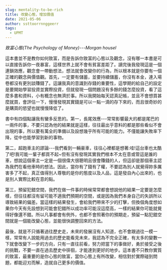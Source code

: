 ```yaml
---
slug: mentality-to-be-rich
title: 改變心態，增加價值
date: 2021-05-06
author: ssttoorrnnggeerr
tags:
  - UPMT
---
```

<!--\[if gte mso 9]><xml>
 <o:OfficeDocumentSettings>
  <o:AllowPNG/>
 </o:OfficeDocumentSettings>
</xml><!\[endif]-->

<!--\[if gte mso 9]><xml>
 <w:WordDocument>
  <w:View>Normal</w:View>
  <w:Zoom>0</w:Zoom>
  <w:TrackMoves/>
  <w:TrackFormatting/>
  <w:PunctuationKerning/>
  <w:DisplayHorizontalDrawingGridEvery>0</w:DisplayHorizontalDrawingGridEvery>
  <w:DisplayVerticalDrawingGridEvery>2</w:DisplayVerticalDrawingGridEvery>
  <w:ValidateAgainstSchemas/>
  <w:SaveIfXMLInvalid>false</w:SaveIfXMLInvalid>
  <w:IgnoreMixedContent>false</w:IgnoreMixedContent>
  <w:AlwaysShowPlaceholderText>false</w:AlwaysShowPlaceholderText>
  <w:DoNotPromoteQF/>
  <w:LidThemeOther>EN-US</w:LidThemeOther>
  <w:LidThemeAsian>ZH-TW</w:LidThemeAsian>
  <w:LidThemeComplexScript>X-NONE</w:LidThemeComplexScript>
  <w:Compatibility>
   <w:SpaceForUL/>
   <w:BalanceSingleByteDoubleByteWidth/>
   <w:DoNotLeaveBackslashAlone/>
   <w:ULTrailSpace/>
   <w:DoNotExpandShiftReturn/>
   <w:AdjustLineHeightInTable/>
   <w:BreakWrappedTables/>
   <w:SnapToGridInCell/>
   <w:WrapTextWithPunct/>
   <w:UseAsianBreakRules/>
   <w:DontGrowAutofit/>
   <w:SplitPgBreakAndParaMark/>
   <w:EnableOpenTypeKerning/>
   <w:DontFlipMirrorIndents/>
   <w:OverrideTableStyleHps/>
   <w:UseFELayout/>
  </w:Compatibility>
  <m:mathPr>
   <m:mathFont m:val="Cambria Math"/>
   <m:brkBin m:val="before"/>
   <m:brkBinSub m:val="&#45;-"/>
   <m:smallFrac m:val="off"/>
   <m:dispDef/>
   <m:lMargin m:val="0"/>
   <m:rMargin m:val="0"/>
   <m:defJc m:val="centerGroup"/>
   <m:wrapIndent m:val="1440"/>
   <m:intLim m:val="subSup"/>
   <m:naryLim m:val="undOvr"/>
  </m:mathPr></w:WordDocument>
</xml><!\[endif]-->

<!--\[if gte mso 9]><xml>
 <w:LatentStyles DefLockedState="false" DefUnhideWhenUsed="false"
  DefSemiHidden="false" DefQFormat="false" DefPriority="99"
  LatentStyleCount="377">
  <w:LsdException Locked="false" Priority="0" QFormat="true" Name="Normal"/>
  <w:LsdException Locked="false" Priority="9" QFormat="true" Name="heading 1"/>
  <w:LsdException Locked="false" Priority="9" SemiHidden="true"
   UnhideWhenUsed="true" QFormat="true" Name="heading 2"/>
  <w:LsdException Locked="false" Priority="9" SemiHidden="true"
   UnhideWhenUsed="true" QFormat="true" Name="heading 3"/>
  <w:LsdException Locked="false" Priority="9" SemiHidden="true"
   UnhideWhenUsed="true" QFormat="true" Name="heading 4"/>
  <w:LsdException Locked="false" Priority="9" SemiHidden="true"
   UnhideWhenUsed="true" QFormat="true" Name="heading 5"/>
  <w:LsdException Locked="false" Priority="9" SemiHidden="true"
   UnhideWhenUsed="true" QFormat="true" Name="heading 6"/>
  <w:LsdException Locked="false" Priority="9" SemiHidden="true"
   UnhideWhenUsed="true" QFormat="true" Name="heading 7"/>
  <w:LsdException Locked="false" Priority="9" SemiHidden="true"
   UnhideWhenUsed="true" QFormat="true" Name="heading 8"/>
  <w:LsdException Locked="false" Priority="9" SemiHidden="true"
   UnhideWhenUsed="true" QFormat="true" Name="heading 9"/>
  <w:LsdException Locked="false" SemiHidden="true" UnhideWhenUsed="true"
   Name="index 1"/>
  <w:LsdException Locked="false" SemiHidden="true" UnhideWhenUsed="true"
   Name="index 2"/>
  <w:LsdException Locked="false" SemiHidden="true" UnhideWhenUsed="true"
   Name="index 3"/>
  <w:LsdException Locked="false" SemiHidden="true" UnhideWhenUsed="true"
   Name="index 4"/>
  <w:LsdException Locked="false" SemiHidden="true" UnhideWhenUsed="true"
   Name="index 5"/>
  <w:LsdException Locked="false" SemiHidden="true" UnhideWhenUsed="true"
   Name="index 6"/>
  <w:LsdException Locked="false" SemiHidden="true" UnhideWhenUsed="true"
   Name="index 7"/>
  <w:LsdException Locked="false" SemiHidden="true" UnhideWhenUsed="true"
   Name="index 8"/>
  <w:LsdException Locked="false" SemiHidden="true" UnhideWhenUsed="true"
   Name="index 9"/>
  <w:LsdException Locked="false" Priority="39" SemiHidden="true"
   UnhideWhenUsed="true" Name="toc 1"/>
  <w:LsdException Locked="false" Priority="39" SemiHidden="true"
   UnhideWhenUsed="true" Name="toc 2"/>
  <w:LsdException Locked="false" Priority="39" SemiHidden="true"
   UnhideWhenUsed="true" Name="toc 3"/>
  <w:LsdException Locked="false" Priority="39" SemiHidden="true"
   UnhideWhenUsed="true" Name="toc 4"/>
  <w:LsdException Locked="false" Priority="39" SemiHidden="true"
   UnhideWhenUsed="true" Name="toc 5"/>
  <w:LsdException Locked="false" Priority="39" SemiHidden="true"
   UnhideWhenUsed="true" Name="toc 6"/>
  <w:LsdException Locked="false" Priority="39" SemiHidden="true"
   UnhideWhenUsed="true" Name="toc 7"/>
  <w:LsdException Locked="false" Priority="39" SemiHidden="true"
   UnhideWhenUsed="true" Name="toc 8"/>
  <w:LsdException Locked="false" Priority="39" SemiHidden="true"
   UnhideWhenUsed="true" Name="toc 9"/>
  <w:LsdException Locked="false" SemiHidden="true" UnhideWhenUsed="true"
   Name="Normal Indent"/>
  <w:LsdException Locked="false" SemiHidden="true" UnhideWhenUsed="true"
   Name="footnote text"/>
  <w:LsdException Locked="false" SemiHidden="true" UnhideWhenUsed="true"
   Name="annotation text"/>
  <w:LsdException Locked="false" SemiHidden="true" UnhideWhenUsed="true"
   Name="header"/>
  <w:LsdException Locked="false" SemiHidden="true" UnhideWhenUsed="true"
   Name="footer"/>
  <w:LsdException Locked="false" SemiHidden="true" UnhideWhenUsed="true"
   Name="index heading"/>
  <w:LsdException Locked="false" Priority="35" SemiHidden="true"
   UnhideWhenUsed="true" QFormat="true" Name="caption"/>
  <w:LsdException Locked="false" SemiHidden="true" UnhideWhenUsed="true"
   Name="table of figures"/>
  <w:LsdException Locked="false" SemiHidden="true" UnhideWhenUsed="true"
   Name="envelope address"/>
  <w:LsdException Locked="false" SemiHidden="true" UnhideWhenUsed="true"
   Name="envelope return"/>
  <w:LsdException Locked="false" SemiHidden="true" UnhideWhenUsed="true"
   Name="footnote reference"/>
  <w:LsdException Locked="false" SemiHidden="true" UnhideWhenUsed="true"
   Name="annotation reference"/>
  <w:LsdException Locked="false" SemiHidden="true" UnhideWhenUsed="true"
   Name="line number"/>
  <w:LsdException Locked="false" SemiHidden="true" UnhideWhenUsed="true"
   Name="page number"/>
  <w:LsdException Locked="false" SemiHidden="true" UnhideWhenUsed="true"
   Name="endnote reference"/>
  <w:LsdException Locked="false" SemiHidden="true" UnhideWhenUsed="true"
   Name="endnote text"/>
  <w:LsdException Locked="false" SemiHidden="true" UnhideWhenUsed="true"
   Name="table of authorities"/>
  <w:LsdException Locked="false" SemiHidden="true" UnhideWhenUsed="true"
   Name="macro"/>
  <w:LsdException Locked="false" SemiHidden="true" UnhideWhenUsed="true"
   Name="toa heading"/>
  <w:LsdException Locked="false" SemiHidden="true" UnhideWhenUsed="true"
   Name="List"/>
  <w:LsdException Locked="false" SemiHidden="true" UnhideWhenUsed="true"
   Name="List Bullet"/>
  <w:LsdException Locked="false" SemiHidden="true" UnhideWhenUsed="true"
   Name="List Number"/>
  <w:LsdException Locked="false" SemiHidden="true" UnhideWhenUsed="true"
   Name="List 2"/>
  <w:LsdException Locked="false" SemiHidden="true" UnhideWhenUsed="true"
   Name="List 3"/>
  <w:LsdException Locked="false" SemiHidden="true" UnhideWhenUsed="true"
   Name="List 4"/>
  <w:LsdException Locked="false" SemiHidden="true" UnhideWhenUsed="true"
   Name="List 5"/>
  <w:LsdException Locked="false" SemiHidden="true" UnhideWhenUsed="true"
   Name="List Bullet 2"/>
  <w:LsdException Locked="false" SemiHidden="true" UnhideWhenUsed="true"
   Name="List Bullet 3"/>
  <w:LsdException Locked="false" SemiHidden="true" UnhideWhenUsed="true"
   Name="List Bullet 4"/>
  <w:LsdException Locked="false" SemiHidden="true" UnhideWhenUsed="true"
   Name="List Bullet 5"/>
  <w:LsdException Locked="false" SemiHidden="true" UnhideWhenUsed="true"
   Name="List Number 2"/>
  <w:LsdException Locked="false" SemiHidden="true" UnhideWhenUsed="true"
   Name="List Number 3"/>
  <w:LsdException Locked="false" SemiHidden="true" UnhideWhenUsed="true"
   Name="List Number 4"/>
  <w:LsdException Locked="false" SemiHidden="true" UnhideWhenUsed="true"
   Name="List Number 5"/>
  <w:LsdException Locked="false" Priority="10" QFormat="true" Name="Title"/>
  <w:LsdException Locked="false" SemiHidden="true" UnhideWhenUsed="true"
   Name="Closing"/>
  <w:LsdException Locked="false" SemiHidden="true" UnhideWhenUsed="true"
   Name="Signature"/>
  <w:LsdException Locked="false" Priority="1" SemiHidden="true"
   UnhideWhenUsed="true" Name="Default Paragraph Font"/>
  <w:LsdException Locked="false" SemiHidden="true" UnhideWhenUsed="true"
   Name="Body Text"/>
  <w:LsdException Locked="false" SemiHidden="true" UnhideWhenUsed="true"
   Name="Body Text Indent"/>
  <w:LsdException Locked="false" SemiHidden="true" UnhideWhenUsed="true"
   Name="List Continue"/>
  <w:LsdException Locked="false" SemiHidden="true" UnhideWhenUsed="true"
   Name="List Continue 2"/>
  <w:LsdException Locked="false" SemiHidden="true" UnhideWhenUsed="true"
   Name="List Continue 3"/>
  <w:LsdException Locked="false" SemiHidden="true" UnhideWhenUsed="true"
   Name="List Continue 4"/>
  <w:LsdException Locked="false" SemiHidden="true" UnhideWhenUsed="true"
   Name="List Continue 5"/>
  <w:LsdException Locked="false" SemiHidden="true" UnhideWhenUsed="true"
   Name="Message Header"/>
  <w:LsdException Locked="false" Priority="11" QFormat="true" Name="Subtitle"/>
  <w:LsdException Locked="false" SemiHidden="true" UnhideWhenUsed="true"
   Name="Salutation"/>
  <w:LsdException Locked="false" SemiHidden="true" UnhideWhenUsed="true"
   Name="Date"/>
  <w:LsdException Locked="false" SemiHidden="true" UnhideWhenUsed="true"
   Name="Body Text First Indent"/>
  <w:LsdException Locked="false" SemiHidden="true" UnhideWhenUsed="true"
   Name="Body Text First Indent 2"/>
  <w:LsdException Locked="false" SemiHidden="true" UnhideWhenUsed="true"
   Name="Note Heading"/>
  <w:LsdException Locked="false" SemiHidden="true" UnhideWhenUsed="true"
   Name="Body Text 2"/>
  <w:LsdException Locked="false" SemiHidden="true" UnhideWhenUsed="true"
   Name="Body Text 3"/>
  <w:LsdException Locked="false" SemiHidden="true" UnhideWhenUsed="true"
   Name="Body Text Indent 2"/>
  <w:LsdException Locked="false" SemiHidden="true" UnhideWhenUsed="true"
   Name="Body Text Indent 3"/>
  <w:LsdException Locked="false" SemiHidden="true" UnhideWhenUsed="true"
   Name="Block Text"/>
  <w:LsdException Locked="false" SemiHidden="true" UnhideWhenUsed="true"
   Name="Hyperlink"/>
  <w:LsdException Locked="false" SemiHidden="true" UnhideWhenUsed="true"
   Name="FollowedHyperlink"/>
  <w:LsdException Locked="false" Priority="22" QFormat="true" Name="Strong"/>
  <w:LsdException Locked="false" Priority="20" QFormat="true" Name="Emphasis"/>
  <w:LsdException Locked="false" SemiHidden="true" UnhideWhenUsed="true"
   Name="Document Map"/>
  <w:LsdException Locked="false" SemiHidden="true" UnhideWhenUsed="true"
   Name="Plain Text"/>
  <w:LsdException Locked="false" SemiHidden="true" UnhideWhenUsed="true"
   Name="E-mail Signature"/>
  <w:LsdException Locked="false" SemiHidden="true" UnhideWhenUsed="true"
   Name="HTML Top of Form"/>
  <w:LsdException Locked="false" SemiHidden="true" UnhideWhenUsed="true"
   Name="HTML Bottom of Form"/>
  <w:LsdException Locked="false" SemiHidden="true" UnhideWhenUsed="true"
   Name="Normal (Web)"/>
  <w:LsdException Locked="false" SemiHidden="true" UnhideWhenUsed="true"
   Name="HTML Acronym"/>
  <w:LsdException Locked="false" SemiHidden="true" UnhideWhenUsed="true"
   Name="HTML Address"/>
  <w:LsdException Locked="false" SemiHidden="true" UnhideWhenUsed="true"
   Name="HTML Cite"/>
  <w:LsdException Locked="false" SemiHidden="true" UnhideWhenUsed="true"
   Name="HTML Code"/>
  <w:LsdException Locked="false" SemiHidden="true" UnhideWhenUsed="true"
   Name="HTML Definition"/>
  <w:LsdException Locked="false" SemiHidden="true" UnhideWhenUsed="true"
   Name="HTML Keyboard"/>
  <w:LsdException Locked="false" SemiHidden="true" UnhideWhenUsed="true"
   Name="HTML Preformatted"/>
  <w:LsdException Locked="false" SemiHidden="true" UnhideWhenUsed="true"
   Name="HTML Sample"/>
  <w:LsdException Locked="false" SemiHidden="true" UnhideWhenUsed="true"
   Name="HTML Typewriter"/>
  <w:LsdException Locked="false" SemiHidden="true" UnhideWhenUsed="true"
   Name="HTML Variable"/>
  <w:LsdException Locked="false" SemiHidden="true" UnhideWhenUsed="true"
   Name="Normal Table"/>
  <w:LsdException Locked="false" SemiHidden="true" UnhideWhenUsed="true"
   Name="annotation subject"/>
  <w:LsdException Locked="false" SemiHidden="true" UnhideWhenUsed="true"
   Name="No List"/>
  <w:LsdException Locked="false" SemiHidden="true" UnhideWhenUsed="true"
   Name="Outline List 1"/>
  <w:LsdException Locked="false" SemiHidden="true" UnhideWhenUsed="true"
   Name="Outline List 2"/>
  <w:LsdException Locked="false" SemiHidden="true" UnhideWhenUsed="true"
   Name="Outline List 3"/>
  <w:LsdException Locked="false" SemiHidden="true" UnhideWhenUsed="true"
   Name="Table Simple 1"/>
  <w:LsdException Locked="false" SemiHidden="true" UnhideWhenUsed="true"
   Name="Table Simple 2"/>
  <w:LsdException Locked="false" SemiHidden="true" UnhideWhenUsed="true"
   Name="Table Simple 3"/>
  <w:LsdException Locked="false" SemiHidden="true" UnhideWhenUsed="true"
   Name="Table Classic 1"/>
  <w:LsdException Locked="false" SemiHidden="true" UnhideWhenUsed="true"
   Name="Table Classic 2"/>
  <w:LsdException Locked="false" SemiHidden="true" UnhideWhenUsed="true"
   Name="Table Classic 3"/>
  <w:LsdException Locked="false" SemiHidden="true" UnhideWhenUsed="true"
   Name="Table Classic 4"/>
  <w:LsdException Locked="false" SemiHidden="true" UnhideWhenUsed="true"
   Name="Table Colorful 1"/>
  <w:LsdException Locked="false" SemiHidden="true" UnhideWhenUsed="true"
   Name="Table Colorful 2"/>
  <w:LsdException Locked="false" SemiHidden="true" UnhideWhenUsed="true"
   Name="Table Colorful 3"/>
  <w:LsdException Locked="false" SemiHidden="true" UnhideWhenUsed="true"
   Name="Table Columns 1"/>
  <w:LsdException Locked="false" SemiHidden="true" UnhideWhenUsed="true"
   Name="Table Columns 2"/>
  <w:LsdException Locked="false" SemiHidden="true" UnhideWhenUsed="true"
   Name="Table Columns 3"/>
  <w:LsdException Locked="false" SemiHidden="true" UnhideWhenUsed="true"
   Name="Table Columns 4"/>
  <w:LsdException Locked="false" SemiHidden="true" UnhideWhenUsed="true"
   Name="Table Columns 5"/>
  <w:LsdException Locked="false" SemiHidden="true" UnhideWhenUsed="true"
   Name="Table Grid 1"/>
  <w:LsdException Locked="false" SemiHidden="true" UnhideWhenUsed="true"
   Name="Table Grid 2"/>
  <w:LsdException Locked="false" SemiHidden="true" UnhideWhenUsed="true"
   Name="Table Grid 3"/>
  <w:LsdException Locked="false" SemiHidden="true" UnhideWhenUsed="true"
   Name="Table Grid 4"/>
  <w:LsdException Locked="false" SemiHidden="true" UnhideWhenUsed="true"
   Name="Table Grid 5"/>
  <w:LsdException Locked="false" SemiHidden="true" UnhideWhenUsed="true"
   Name="Table Grid 6"/>
  <w:LsdException Locked="false" SemiHidden="true" UnhideWhenUsed="true"
   Name="Table Grid 7"/>
  <w:LsdException Locked="false" SemiHidden="true" UnhideWhenUsed="true"
   Name="Table Grid 8"/>
  <w:LsdException Locked="false" SemiHidden="true" UnhideWhenUsed="true"
   Name="Table List 1"/>
  <w:LsdException Locked="false" SemiHidden="true" UnhideWhenUsed="true"
   Name="Table List 2"/>
  <w:LsdException Locked="false" SemiHidden="true" UnhideWhenUsed="true"
   Name="Table List 3"/>
  <w:LsdException Locked="false" SemiHidden="true" UnhideWhenUsed="true"
   Name="Table List 4"/>
  <w:LsdException Locked="false" SemiHidden="true" UnhideWhenUsed="true"
   Name="Table List 5"/>
  <w:LsdException Locked="false" SemiHidden="true" UnhideWhenUsed="true"
   Name="Table List 6"/>
  <w:LsdException Locked="false" SemiHidden="true" UnhideWhenUsed="true"
   Name="Table List 7"/>
  <w:LsdException Locked="false" SemiHidden="true" UnhideWhenUsed="true"
   Name="Table List 8"/>
  <w:LsdException Locked="false" SemiHidden="true" UnhideWhenUsed="true"
   Name="Table 3D effects 1"/>
  <w:LsdException Locked="false" SemiHidden="true" UnhideWhenUsed="true"
   Name="Table 3D effects 2"/>
  <w:LsdException Locked="false" SemiHidden="true" UnhideWhenUsed="true"
   Name="Table 3D effects 3"/>
  <w:LsdException Locked="false" SemiHidden="true" UnhideWhenUsed="true"
   Name="Table Contemporary"/>
  <w:LsdException Locked="false" SemiHidden="true" UnhideWhenUsed="true"
   Name="Table Elegant"/>
  <w:LsdException Locked="false" SemiHidden="true" UnhideWhenUsed="true"
   Name="Table Professional"/>
  <w:LsdException Locked="false" SemiHidden="true" UnhideWhenUsed="true"
   Name="Table Subtle 1"/>
  <w:LsdException Locked="false" SemiHidden="true" UnhideWhenUsed="true"
   Name="Table Subtle 2"/>
  <w:LsdException Locked="false" SemiHidden="true" UnhideWhenUsed="true"
   Name="Table Web 1"/>
  <w:LsdException Locked="false" SemiHidden="true" UnhideWhenUsed="true"
   Name="Table Web 2"/>
  <w:LsdException Locked="false" SemiHidden="true" UnhideWhenUsed="true"
   Name="Table Web 3"/>
  <w:LsdException Locked="false" SemiHidden="true" UnhideWhenUsed="true"
   Name="Balloon Text"/>
  <w:LsdException Locked="false" Priority="39" Name="Table Grid"/>
  <w:LsdException Locked="false" SemiHidden="true" UnhideWhenUsed="true"
   Name="Table Theme"/>
  <w:LsdException Locked="false" SemiHidden="true" Name="Placeholder Text"/>
  <w:LsdException Locked="false" Priority="1" QFormat="true" Name="No Spacing"/>
  <w:LsdException Locked="false" Priority="60" Name="Light Shading"/>
  <w:LsdException Locked="false" Priority="61" Name="Light List"/>
  <w:LsdException Locked="false" Priority="62" Name="Light Grid"/>
  <w:LsdException Locked="false" Priority="63" Name="Medium Shading 1"/>
  <w:LsdException Locked="false" Priority="64" Name="Medium Shading 2"/>
  <w:LsdException Locked="false" Priority="65" Name="Medium List 1"/>
  <w:LsdException Locked="false" Priority="66" Name="Medium List 2"/>
  <w:LsdException Locked="false" Priority="67" Name="Medium Grid 1"/>
  <w:LsdException Locked="false" Priority="68" Name="Medium Grid 2"/>
  <w:LsdException Locked="false" Priority="69" Name="Medium Grid 3"/>
  <w:LsdException Locked="false" Priority="70" Name="Dark List"/>
  <w:LsdException Locked="false" Priority="71" Name="Colorful Shading"/>
  <w:LsdException Locked="false" Priority="72" Name="Colorful List"/>
  <w:LsdException Locked="false" Priority="73" Name="Colorful Grid"/>
  <w:LsdException Locked="false" Priority="60" Name="Light Shading Accent 1"/>
  <w:LsdException Locked="false" Priority="61" Name="Light List Accent 1"/>
  <w:LsdException Locked="false" Priority="62" Name="Light Grid Accent 1"/>
  <w:LsdException Locked="false" Priority="63" Name="Medium Shading 1 Accent 1"/>
  <w:LsdException Locked="false" Priority="64" Name="Medium Shading 2 Accent 1"/>
  <w:LsdException Locked="false" Priority="65" Name="Medium List 1 Accent 1"/>
  <w:LsdException Locked="false" SemiHidden="true" Name="Revision"/>
  <w:LsdException Locked="false" Priority="34" QFormat="true"
   Name="List Paragraph"/>
  <w:LsdException Locked="false" Priority="29" QFormat="true" Name="Quote"/>
  <w:LsdException Locked="false" Priority="30" QFormat="true"
   Name="Intense Quote"/>
  <w:LsdException Locked="false" Priority="66" Name="Medium List 2 Accent 1"/>
  <w:LsdException Locked="false" Priority="67" Name="Medium Grid 1 Accent 1"/>
  <w:LsdException Locked="false" Priority="68" Name="Medium Grid 2 Accent 1"/>
  <w:LsdException Locked="false" Priority="69" Name="Medium Grid 3 Accent 1"/>
  <w:LsdException Locked="false" Priority="70" Name="Dark List Accent 1"/>
  <w:LsdException Locked="false" Priority="71" Name="Colorful Shading Accent 1"/>
  <w:LsdException Locked="false" Priority="72" Name="Colorful List Accent 1"/>
  <w:LsdException Locked="false" Priority="73" Name="Colorful Grid Accent 1"/>
  <w:LsdException Locked="false" Priority="60" Name="Light Shading Accent 2"/>
  <w:LsdException Locked="false" Priority="61" Name="Light List Accent 2"/>
  <w:LsdException Locked="false" Priority="62" Name="Light Grid Accent 2"/>
  <w:LsdException Locked="false" Priority="63" Name="Medium Shading 1 Accent 2"/>
  <w:LsdException Locked="false" Priority="64" Name="Medium Shading 2 Accent 2"/>
  <w:LsdException Locked="false" Priority="65" Name="Medium List 1 Accent 2"/>
  <w:LsdException Locked="false" Priority="66" Name="Medium List 2 Accent 2"/>
  <w:LsdException Locked="false" Priority="67" Name="Medium Grid 1 Accent 2"/>
  <w:LsdException Locked="false" Priority="68" Name="Medium Grid 2 Accent 2"/>
  <w:LsdException Locked="false" Priority="69" Name="Medium Grid 3 Accent 2"/>
  <w:LsdException Locked="false" Priority="70" Name="Dark List Accent 2"/>
  <w:LsdException Locked="false" Priority="71" Name="Colorful Shading Accent 2"/>
  <w:LsdException Locked="false" Priority="72" Name="Colorful List Accent 2"/>
  <w:LsdException Locked="false" Priority="73" Name="Colorful Grid Accent 2"/>
  <w:LsdException Locked="false" Priority="60" Name="Light Shading Accent 3"/>
  <w:LsdException Locked="false" Priority="61" Name="Light List Accent 3"/>
  <w:LsdException Locked="false" Priority="62" Name="Light Grid Accent 3"/>
  <w:LsdException Locked="false" Priority="63" Name="Medium Shading 1 Accent 3"/>
  <w:LsdException Locked="false" Priority="64" Name="Medium Shading 2 Accent 3"/>
  <w:LsdException Locked="false" Priority="65" Name="Medium List 1 Accent 3"/>
  <w:LsdException Locked="false" Priority="66" Name="Medium List 2 Accent 3"/>
  <w:LsdException Locked="false" Priority="67" Name="Medium Grid 1 Accent 3"/>
  <w:LsdException Locked="false" Priority="68" Name="Medium Grid 2 Accent 3"/>
  <w:LsdException Locked="false" Priority="69" Name="Medium Grid 3 Accent 3"/>
  <w:LsdException Locked="false" Priority="70" Name="Dark List Accent 3"/>
  <w:LsdException Locked="false" Priority="71" Name="Colorful Shading Accent 3"/>
  <w:LsdException Locked="false" Priority="72" Name="Colorful List Accent 3"/>
  <w:LsdException Locked="false" Priority="73" Name="Colorful Grid Accent 3"/>
  <w:LsdException Locked="false" Priority="60" Name="Light Shading Accent 4"/>
  <w:LsdException Locked="false" Priority="61" Name="Light List Accent 4"/>
  <w:LsdException Locked="false" Priority="62" Name="Light Grid Accent 4"/>
  <w:LsdException Locked="false" Priority="63" Name="Medium Shading 1 Accent 4"/>
  <w:LsdException Locked="false" Priority="64" Name="Medium Shading 2 Accent 4"/>
  <w:LsdException Locked="false" Priority="65" Name="Medium List 1 Accent 4"/>
  <w:LsdException Locked="false" Priority="66" Name="Medium List 2 Accent 4"/>
  <w:LsdException Locked="false" Priority="67" Name="Medium Grid 1 Accent 4"/>
  <w:LsdException Locked="false" Priority="68" Name="Medium Grid 2 Accent 4"/>
  <w:LsdException Locked="false" Priority="69" Name="Medium Grid 3 Accent 4"/>
  <w:LsdException Locked="false" Priority="70" Name="Dark List Accent 4"/>
  <w:LsdException Locked="false" Priority="71" Name="Colorful Shading Accent 4"/>
  <w:LsdException Locked="false" Priority="72" Name="Colorful List Accent 4"/>
  <w:LsdException Locked="false" Priority="73" Name="Colorful Grid Accent 4"/>
  <w:LsdException Locked="false" Priority="60" Name="Light Shading Accent 5"/>
  <w:LsdException Locked="false" Priority="61" Name="Light List Accent 5"/>
  <w:LsdException Locked="false" Priority="62" Name="Light Grid Accent 5"/>
  <w:LsdException Locked="false" Priority="63" Name="Medium Shading 1 Accent 5"/>
  <w:LsdException Locked="false" Priority="64" Name="Medium Shading 2 Accent 5"/>
  <w:LsdException Locked="false" Priority="65" Name="Medium List 1 Accent 5"/>
  <w:LsdException Locked="false" Priority="66" Name="Medium List 2 Accent 5"/>
  <w:LsdException Locked="false" Priority="67" Name="Medium Grid 1 Accent 5"/>
  <w:LsdException Locked="false" Priority="68" Name="Medium Grid 2 Accent 5"/>
  <w:LsdException Locked="false" Priority="69" Name="Medium Grid 3 Accent 5"/>
  <w:LsdException Locked="false" Priority="70" Name="Dark List Accent 5"/>
  <w:LsdException Locked="false" Priority="71" Name="Colorful Shading Accent 5"/>
  <w:LsdException Locked="false" Priority="72" Name="Colorful List Accent 5"/>
  <w:LsdException Locked="false" Priority="73" Name="Colorful Grid Accent 5"/>
  <w:LsdException Locked="false" Priority="60" Name="Light Shading Accent 6"/>
  <w:LsdException Locked="false" Priority="61" Name="Light List Accent 6"/>
  <w:LsdException Locked="false" Priority="62" Name="Light Grid Accent 6"/>
  <w:LsdException Locked="false" Priority="63" Name="Medium Shading 1 Accent 6"/>
  <w:LsdException Locked="false" Priority="64" Name="Medium Shading 2 Accent 6"/>
  <w:LsdException Locked="false" Priority="65" Name="Medium List 1 Accent 6"/>
  <w:LsdException Locked="false" Priority="66" Name="Medium List 2 Accent 6"/>
  <w:LsdException Locked="false" Priority="67" Name="Medium Grid 1 Accent 6"/>
  <w:LsdException Locked="false" Priority="68" Name="Medium Grid 2 Accent 6"/>
  <w:LsdException Locked="false" Priority="69" Name="Medium Grid 3 Accent 6"/>
  <w:LsdException Locked="false" Priority="70" Name="Dark List Accent 6"/>
  <w:LsdException Locked="false" Priority="71" Name="Colorful Shading Accent 6"/>
  <w:LsdException Locked="false" Priority="72" Name="Colorful List Accent 6"/>
  <w:LsdException Locked="false" Priority="73" Name="Colorful Grid Accent 6"/>
  <w:LsdException Locked="false" Priority="19" QFormat="true"
   Name="Subtle Emphasis"/>
  <w:LsdException Locked="false" Priority="21" QFormat="true"
   Name="Intense Emphasis"/>
  <w:LsdException Locked="false" Priority="31" QFormat="true"
   Name="Subtle Reference"/>
  <w:LsdException Locked="false" Priority="32" QFormat="true"
   Name="Intense Reference"/>
  <w:LsdException Locked="false" Priority="33" QFormat="true" Name="Book Title"/>
  <w:LsdException Locked="false" Priority="37" SemiHidden="true"
   UnhideWhenUsed="true" Name="Bibliography"/>
  <w:LsdException Locked="false" Priority="39" SemiHidden="true"
   UnhideWhenUsed="true" QFormat="true" Name="TOC Heading"/>
  <w:LsdException Locked="false" Priority="41" Name="Plain Table 1"/>
  <w:LsdException Locked="false" Priority="42" Name="Plain Table 2"/>
  <w:LsdException Locked="false" Priority="43" Name="Plain Table 3"/>
  <w:LsdException Locked="false" Priority="44" Name="Plain Table 4"/>
  <w:LsdException Locked="false" Priority="45" Name="Plain Table 5"/>
  <w:LsdException Locked="false" Priority="40" Name="Grid Table Light"/>
  <w:LsdException Locked="false" Priority="46" Name="Grid Table 1 Light"/>
  <w:LsdException Locked="false" Priority="47" Name="Grid Table 2"/>
  <w:LsdException Locked="false" Priority="48" Name="Grid Table 3"/>
  <w:LsdException Locked="false" Priority="49" Name="Grid Table 4"/>
  <w:LsdException Locked="false" Priority="50" Name="Grid Table 5 Dark"/>
  <w:LsdException Locked="false" Priority="51" Name="Grid Table 6 Colorful"/>
  <w:LsdException Locked="false" Priority="52" Name="Grid Table 7 Colorful"/>
  <w:LsdException Locked="false" Priority="46"
   Name="Grid Table 1 Light Accent 1"/>
  <w:LsdException Locked="false" Priority="47" Name="Grid Table 2 Accent 1"/>
  <w:LsdException Locked="false" Priority="48" Name="Grid Table 3 Accent 1"/>
  <w:LsdException Locked="false" Priority="49" Name="Grid Table 4 Accent 1"/>
  <w:LsdException Locked="false" Priority="50" Name="Grid Table 5 Dark Accent 1"/>
  <w:LsdException Locked="false" Priority="51"
   Name="Grid Table 6 Colorful Accent 1"/>
  <w:LsdException Locked="false" Priority="52"
   Name="Grid Table 7 Colorful Accent 1"/>
  <w:LsdException Locked="false" Priority="46"
   Name="Grid Table 1 Light Accent 2"/>
  <w:LsdException Locked="false" Priority="47" Name="Grid Table 2 Accent 2"/>
  <w:LsdException Locked="false" Priority="48" Name="Grid Table 3 Accent 2"/>
  <w:LsdException Locked="false" Priority="49" Name="Grid Table 4 Accent 2"/>
  <w:LsdException Locked="false" Priority="50" Name="Grid Table 5 Dark Accent 2"/>
  <w:LsdException Locked="false" Priority="51"
   Name="Grid Table 6 Colorful Accent 2"/>
  <w:LsdException Locked="false" Priority="52"
   Name="Grid Table 7 Colorful Accent 2"/>
  <w:LsdException Locked="false" Priority="46"
   Name="Grid Table 1 Light Accent 3"/>
  <w:LsdException Locked="false" Priority="47" Name="Grid Table 2 Accent 3"/>
  <w:LsdException Locked="false" Priority="48" Name="Grid Table 3 Accent 3"/>
  <w:LsdException Locked="false" Priority="49" Name="Grid Table 4 Accent 3"/>
  <w:LsdException Locked="false" Priority="50" Name="Grid Table 5 Dark Accent 3"/>
  <w:LsdException Locked="false" Priority="51"
   Name="Grid Table 6 Colorful Accent 3"/>
  <w:LsdException Locked="false" Priority="52"
   Name="Grid Table 7 Colorful Accent 3"/>
  <w:LsdException Locked="false" Priority="46"
   Name="Grid Table 1 Light Accent 4"/>
  <w:LsdException Locked="false" Priority="47" Name="Grid Table 2 Accent 4"/>
  <w:LsdException Locked="false" Priority="48" Name="Grid Table 3 Accent 4"/>
  <w:LsdException Locked="false" Priority="49" Name="Grid Table 4 Accent 4"/>
  <w:LsdException Locked="false" Priority="50" Name="Grid Table 5 Dark Accent 4"/>
  <w:LsdException Locked="false" Priority="51"
   Name="Grid Table 6 Colorful Accent 4"/>
  <w:LsdException Locked="false" Priority="52"
   Name="Grid Table 7 Colorful Accent 4"/>
  <w:LsdException Locked="false" Priority="46"
   Name="Grid Table 1 Light Accent 5"/>
  <w:LsdException Locked="false" Priority="47" Name="Grid Table 2 Accent 5"/>
  <w:LsdException Locked="false" Priority="48" Name="Grid Table 3 Accent 5"/>
  <w:LsdException Locked="false" Priority="49" Name="Grid Table 4 Accent 5"/>
  <w:LsdException Locked="false" Priority="50" Name="Grid Table 5 Dark Accent 5"/>
  <w:LsdException Locked="false" Priority="51"
   Name="Grid Table 6 Colorful Accent 5"/>
  <w:LsdException Locked="false" Priority="52"
   Name="Grid Table 7 Colorful Accent 5"/>
  <w:LsdException Locked="false" Priority="46"
   Name="Grid Table 1 Light Accent 6"/>
  <w:LsdException Locked="false" Priority="47" Name="Grid Table 2 Accent 6"/>
  <w:LsdException Locked="false" Priority="48" Name="Grid Table 3 Accent 6"/>
  <w:LsdException Locked="false" Priority="49" Name="Grid Table 4 Accent 6"/>
  <w:LsdException Locked="false" Priority="50" Name="Grid Table 5 Dark Accent 6"/>
  <w:LsdException Locked="false" Priority="51"
   Name="Grid Table 6 Colorful Accent 6"/>
  <w:LsdException Locked="false" Priority="52"
   Name="Grid Table 7 Colorful Accent 6"/>
  <w:LsdException Locked="false" Priority="46" Name="List Table 1 Light"/>
  <w:LsdException Locked="false" Priority="47" Name="List Table 2"/>
  <w:LsdException Locked="false" Priority="48" Name="List Table 3"/>
  <w:LsdException Locked="false" Priority="49" Name="List Table 4"/>
  <w:LsdException Locked="false" Priority="50" Name="List Table 5 Dark"/>
  <w:LsdException Locked="false" Priority="51" Name="List Table 6 Colorful"/>
  <w:LsdException Locked="false" Priority="52" Name="List Table 7 Colorful"/>
  <w:LsdException Locked="false" Priority="46"
   Name="List Table 1 Light Accent 1"/>
  <w:LsdException Locked="false" Priority="47" Name="List Table 2 Accent 1"/>
  <w:LsdException Locked="false" Priority="48" Name="List Table 3 Accent 1"/>
  <w:LsdException Locked="false" Priority="49" Name="List Table 4 Accent 1"/>
  <w:LsdException Locked="false" Priority="50" Name="List Table 5 Dark Accent 1"/>
  <w:LsdException Locked="false" Priority="51"
   Name="List Table 6 Colorful Accent 1"/>
  <w:LsdException Locked="false" Priority="52"
   Name="List Table 7 Colorful Accent 1"/>
  <w:LsdException Locked="false" Priority="46"
   Name="List Table 1 Light Accent 2"/>
  <w:LsdException Locked="false" Priority="47" Name="List Table 2 Accent 2"/>
  <w:LsdException Locked="false" Priority="48" Name="List Table 3 Accent 2"/>
  <w:LsdException Locked="false" Priority="49" Name="List Table 4 Accent 2"/>
  <w:LsdException Locked="false" Priority="50" Name="List Table 5 Dark Accent 2"/>
  <w:LsdException Locked="false" Priority="51"
   Name="List Table 6 Colorful Accent 2"/>
  <w:LsdException Locked="false" Priority="52"
   Name="List Table 7 Colorful Accent 2"/>
  <w:LsdException Locked="false" Priority="46"
   Name="List Table 1 Light Accent 3"/>
  <w:LsdException Locked="false" Priority="47" Name="List Table 2 Accent 3"/>
  <w:LsdException Locked="false" Priority="48" Name="List Table 3 Accent 3"/>
  <w:LsdException Locked="false" Priority="49" Name="List Table 4 Accent 3"/>
  <w:LsdException Locked="false" Priority="50" Name="List Table 5 Dark Accent 3"/>
  <w:LsdException Locked="false" Priority="51"
   Name="List Table 6 Colorful Accent 3"/>
  <w:LsdException Locked="false" Priority="52"
   Name="List Table 7 Colorful Accent 3"/>
  <w:LsdException Locked="false" Priority="46"
   Name="List Table 1 Light Accent 4"/>
  <w:LsdException Locked="false" Priority="47" Name="List Table 2 Accent 4"/>
  <w:LsdException Locked="false" Priority="48" Name="List Table 3 Accent 4"/>
  <w:LsdException Locked="false" Priority="49" Name="List Table 4 Accent 4"/>
  <w:LsdException Locked="false" Priority="50" Name="List Table 5 Dark Accent 4"/>
  <w:LsdException Locked="false" Priority="51"
   Name="List Table 6 Colorful Accent 4"/>
  <w:LsdException Locked="false" Priority="52"
   Name="List Table 7 Colorful Accent 4"/>
  <w:LsdException Locked="false" Priority="46"
   Name="List Table 1 Light Accent 5"/>
  <w:LsdException Locked="false" Priority="47" Name="List Table 2 Accent 5"/>
  <w:LsdException Locked="false" Priority="48" Name="List Table 3 Accent 5"/>
  <w:LsdException Locked="false" Priority="49" Name="List Table 4 Accent 5"/>
  <w:LsdException Locked="false" Priority="50" Name="List Table 5 Dark Accent 5"/>
  <w:LsdException Locked="false" Priority="51"
   Name="List Table 6 Colorful Accent 5"/>
  <w:LsdException Locked="false" Priority="52"
   Name="List Table 7 Colorful Accent 5"/>
  <w:LsdException Locked="false" Priority="46"
   Name="List Table 1 Light Accent 6"/>
  <w:LsdException Locked="false" Priority="47" Name="List Table 2 Accent 6"/>
  <w:LsdException Locked="false" Priority="48" Name="List Table 3 Accent 6"/>
  <w:LsdException Locked="false" Priority="49" Name="List Table 4 Accent 6"/>
  <w:LsdException Locked="false" Priority="50" Name="List Table 5 Dark Accent 6"/>
  <w:LsdException Locked="false" Priority="51"
   Name="List Table 6 Colorful Accent 6"/>
  <w:LsdException Locked="false" Priority="52"
   Name="List Table 7 Colorful Accent 6"/>
  <w:LsdException Locked="false" SemiHidden="true" UnhideWhenUsed="true"
   Name="Mention"/>
  <w:LsdException Locked="false" SemiHidden="true" UnhideWhenUsed="true"
   Name="Smart Hyperlink"/>
  <w:LsdException Locked="false" SemiHidden="true" UnhideWhenUsed="true"
   Name="Hashtag"/>
  <w:LsdException Locked="false" SemiHidden="true" UnhideWhenUsed="true"
   Name="Unresolved Mention"/>
  <w:LsdException Locked="false" SemiHidden="true" UnhideWhenUsed="true"
   Name="Smart Link"/>
  <w:LsdException Locked="false" SemiHidden="true" UnhideWhenUsed="true"
   Name="Smart Link Error"/>
 </w:LatentStyles>
</xml><!\[endif]-->

<!--\[if gte mso 10]>
<style>
 /* Style Definitions */
 table.MsoNormalTable
	{mso-style-name:表格內文;
	mso-tstyle-rowband-size:0;
	mso-tstyle-colband-size:0;
	mso-style-noshow:yes;
	mso-style-priority:99;
	mso-style-parent:"";
	mso-padding-alt:0cm 5.4pt 0cm 5.4pt;
	mso-para-margin:0cm;
	mso-para-margin-bottom:.0001pt;
	mso-pagination:widow-orphan;
	font-size:12.0pt;
	mso-bidi-font-size:11.0pt;
	font-family:"Calibri",sans-serif;
	mso-ascii-font-family:Calibri;
	mso-ascii-theme-font:minor-latin;
	mso-hansi-font-family:Calibri;
	mso-hansi-theme-font:minor-latin;
	mso-bidi-font-family:"Times New Roman";
	mso-bidi-theme-font:minor-bidi;
	mso-font-kerning:1.0pt;}
</style>
<!\[endif]-->

<!--StartFragment-->

*致富心態(The Psychology of Money)---Morgan housel*

這本書並不是教你如何致富，而是告訴你致富的心態以及觀念，沒有哪一本書是可以直接告訴你一夜暴富，這樣世界上就不會有貧富差距了。讀完後我發現這是一個連鎖效應，觀念會一帶動想法，想法就會改變你的行為，所以根本就是你要有一個正確的觀念與價值觀。首先，一定要有儲蓄，並要持續儲蓄，你沒有本金，連入場卷都沒有更別談賺錢了。這讓我真的意識到存錢的重要性，這學期的給自己的設定是要開始學習投資並實際投資，但就發現一個問題沒有多餘的錢怎麼投資，看了這麼多書和資料，小有概念也無濟於事。所以我開始每天認真記帳，並且不會想買甚麼就買，會評估一下，慢慢發現其實錢是可以一點一滴的存下來的，而且很奇妙的是購買的慾望也就慢慢降低了。

書中有四個點讓我有蠻多反思的。第一，長尾效應---常常影響最大的都是尾巴的一兩件的事，不要只認為他的結果就是這樣，往往最出乎意料的都是那些看似不會出現的事，所以要有萬全的準備以及設想幾乎所有可能的能力。不僅能讓失敗率下降，從中也能學習到新的事物。

第二，超跑車主的謬論---我們看到一輛豪車，往往心裡都是想著:哇!這台車也太酷了吧!我可能一輩子都買不起~但有沒有發現其實我們根本不太在意或管這是誰的車，想說這個車主一定是一個很偉大很聰明且很會賺錢的人，但這卻是那個車主認為我們在看他車時的想法。因此，當你有了錢有了權，不要認為別人就覺得妳多厲害多了不起，真正值得別人尊敬的是你的態度以及人品，這是發自內心出來的，也是別人實際比較在意的點。

第三，預留犯錯空間，我們在做一件事的時候常常都會想說他的結果一定要是怎麼樣，但往往都沒有留可能不適我們預期的空間，或是因為我們本身自己的失誤所以導致結果的偏差。當這樣的結果發生，會給我們帶來不少的打擊，但換個角度想如果你今天有先設想到可能會犯錯所以成功率可能沒這麼高，一樣的結果你可能就覺得好像還不錯。所以凡事都會有例外，也都不會照著你的預期走，預留一點犯錯空間就是一個能改變心態，並能很快調整回來的方法。

最後，就是不只循著過往歷史走，未來的發展沒有人知道，也不會跟過往一模一樣，常常有人說能用過去的歷史能看見未來，我認為不完全正確，有太多的變數一下就會改變下一步的方向，只有一直往前看，努力把當下的事做好，勇於接受之後的挑戰，不要一直在過去歷史中徘徊，才能達到更好的地步。這本書不只教你實質的致富，最重要的是你心態的致富，當你心態上有所改變，相信對於實際碰到問題，都能迎刃而解，造就自己更多的價值。

<!--EndFragment-->